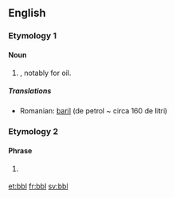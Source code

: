 {{also|BBL}}
==English==

===Etymology 1===
{{rfe}}

====Noun====
{{en-noun}}

# {{abbreviation of|barrel|nodot=1}}, notably for oil.

=====Translations=====
{{trans-top|abbreviation for "barrels"}}
* Romanian: [[baril]] (de petrol ~ circa 160 de litri)
{{trans-mid}}
{{trans-bottom}}

===Etymology 2===

====Phrase====
{{head|en|phrase}}

# {{Internet}} {{alternative form of|BBL}} {{initialism of|be back later}}

[[et:bbl]]
[[fr:bbl]]
[[sv:bbl]]